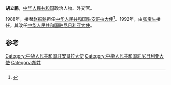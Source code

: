 '''胡立鹏'''，[[中华人民共和国|中华人民共和国]]政治人物、外交官。

1988年，接替[[赵振魁|赵振魁]]担任[[中国驻安哥拉大使列表|中华人民共和国驻安哥拉大使]]<ref>{{cite web|author=中华人民共和国外交部|title=中国驻安哥拉历任大使|url=http://www.mfa.gov.cn/chn/pds/ziliao/wjrw/2167/2170/t9176.htm|publisher=中华人民共和国外交部|accessdate=2012-03-03}}</ref>。1992年，由[[张宝生|张宝生]]接任，其改任[[中国驻尼日利亚大使列表|中华人民共和国驻尼日利亚大使]]。

== 参考 ==
{{reflist}}
{{start box}}
{{s-dip}}
{{succession box|[[赵振魁|赵振魁]]|[[张宝生|张宝生]]|[[中国驻安哥拉大使列表|中华人民共和国驻安哥拉大使]]|1988年5月-1992年4月}}
{{succession box|[[金伯雄|金伯雄]]|[[吕凤鼎|吕凤鼎]]|[[中国驻尼日利亚大使列表|中华人民共和国驻尼日利亚大使]]|1992年7月-1995年1月}}
{{end box}}
{{中国政治人物小作品}}

[[Category:中华人民共和国驻安哥拉大使|Category:中华人民共和国驻安哥拉大使]]
[[Category:中华人民共和国驻尼日利亚大使|Category:中华人民共和国驻尼日利亚大使]]
[[Category:胡姓|Category:胡姓]]